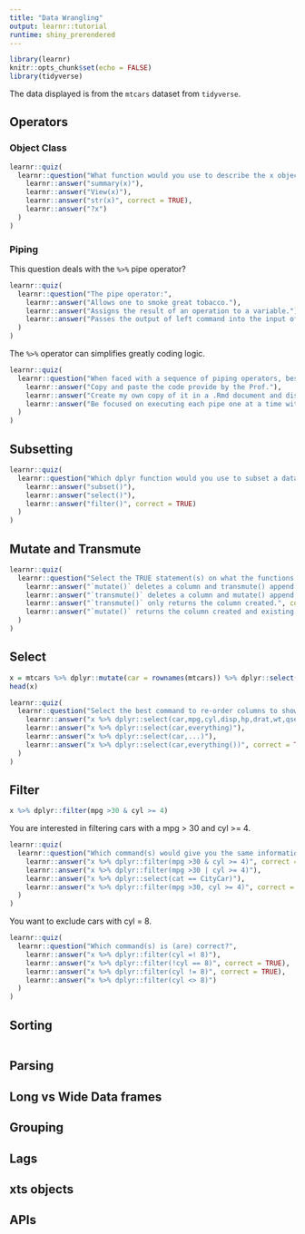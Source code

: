 ```yaml
---
title: "Data Wrangling"
output: learnr::tutorial
runtime: shiny_prerendered
---
```


```r
library(learnr)
knitr::opts_chunk$set(echo = FALSE)
library(tidyverse)
```

The data displayed is from the `mtcars` dataset from `tidyverse`.

## Operators

### Object Class 

```r
learnr::quiz(
  learnr::question("What function would you use to describe the x object class and structure in your environment?",
    learnr::answer("summary(x)"),
    learnr::answer("View(x)"),
    learnr::answer("str(x)", correct = TRUE),
    learnr::answer("?x")
  )
)
```

### Piping

This question deals with the `%>%` pipe operator?

```r
learnr::quiz(
  learnr::question("The pipe operator:",
    learnr::answer("Allows one to smoke great tobacco."),
    learnr::answer("Assigns the result of an operation to a variable."),
    learnr::answer("Passes the output of left command into the input of the right command.", correct = TRUE)
  )
)
```

The `%>%` operator can simplifies greatly coding logic. 

```r
learnr::quiz(
  learnr::question("When faced with a sequence of piping operators, best practice to learn is to:",
    learnr::answer("Copy and paste the code provide by the Prof."),
    learnr::answer("Create my own copy of it in a .Rmd document and display it nicely."),
    learnr::answer("Be focused on executing each pipe one at a time with a view of understanding the input-transform-output sequence in terms of data class.", correct = TRUE)
  )
)
```

## Subsetting 

```r
learnr::quiz(
  learnr::question("Which dplyr function would you use to subset a data frame?",
    learnr::answer("subset()"),
    learnr::answer("select()"),
    learnr::answer("filter()", correct = TRUE)
  )
)
```

## Mutate and Transmute

```r
learnr::quiz(
  learnr::question("Select the TRUE statement(s) on what the functions do to a data frame.",
    learnr::answer("`mutate()` deletes a column and transmute() append a column."),
    learnr::answer("`transmute()` deletes a column and mutate() append a column."),
    learnr::answer("`transmute()` only returns the column created.", correct = TRUE),
    learnr::answer("`mutate()` returns the column created and existing columns.", correct = TRUE)
  )
)
```

## Select

```r
x = mtcars %>% dplyr::mutate(car = rownames(mtcars)) %>% dplyr::select(mpg,cyl,car,dplyr::everything()) %>% as_tibble()
head(x)
```

```r
learnr::quiz(
  learnr::question("Select the best command to re-order columns to show car first.",
    learnr::answer("x %>% dplyr::select(car,mpg,cyl,disp,hp,drat,wt,qsec,vs)"),
    learnr::answer("x %>% dplyr::select(car,everything)"),
    learnr::answer("x %>% dplyr::select(car,...)"),
    learnr::answer("x %>% dplyr::select(car,everything())", correct = TRUE)
  )
)
```

## Filter

```r
x %>% dplyr::filter(mpg >30 & cyl >= 4)
```

You are interested in filtering cars with a mpg > 30 and cyl >= 4.

```r
learnr::quiz(
  learnr::question("Which command(s) would give you the same information?",
    learnr::answer("x %>% dplyr::filter(mpg >30 & cyl >= 4)", correct = TRUE),
    learnr::answer("x %>% dplyr::filter(mpg >30 | cyl >= 4)"),
    learnr::answer("x %>% dplyr::select(cat == CityCar)"),
    learnr::answer("x %>% dplyr::filter(mpg >30, cyl >= 4)", correct = TRUE)
  )
)
```

You want to exclude cars with cyl = 8.

```r
learnr::quiz(
  learnr::question("Which command(s) is (are) correct?",
    learnr::answer("x %>% dplyr::filter(cyl =! 8)"),
    learnr::answer("x %>% dplyr::filter(!cyl == 8)", correct = TRUE),
    learnr::answer("x %>% dplyr::filter(cyl != 8)", correct = TRUE),
    learnr::answer("x %>% dplyr::filter(cyl <> 8)")
  )
)
```

## Sorting

```r

```


## Parsing

## Long vs Wide Data frames

## Grouping

## Lags

## xts objects

## APIs 




